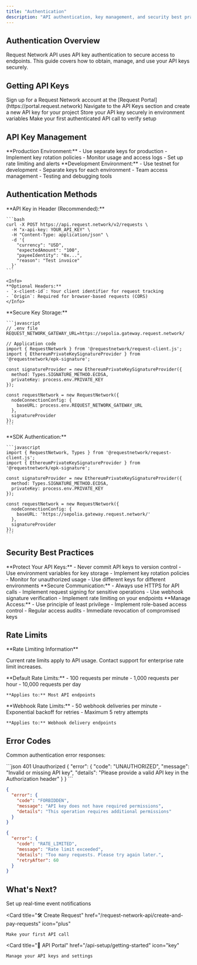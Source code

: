 ```yaml
---
title: "Authentication"
description: "API authentication, key management, and security best practices"
---
```


## Authentication Overview

Request Network API uses API key authentication to secure access to endpoints. This guide covers how to obtain, manage, and use your API keys securely.

## Getting API Keys

<Steps>
  <Step title="Create Account">
    Sign up for a Request Network account at the [Request Portal](https://portal.request.network)
  </Step>
  <Step title="Generate API Key">
    Navigate to the API Keys section and create a new API key for your project
  </Step>
  <Step title="Configure Environment">
    Store your API key securely in environment variables
  </Step>
  <Step title="Test Connection">
    Make your first authenticated API call to verify setup
  </Step>
</Steps>

## API Key Management

<CardGroup cols={2}>
  <Card title="Production Keys" icon="shield">
    **Production Environment:**
    - Use separate keys for production
    - Implement key rotation policies
    - Monitor usage and access logs
    - Set up rate limiting and alerts
  </Card>
  
  <Card title="Development Keys" icon="code">
    **Development Environment:**
    - Use testnet for development
    - Separate keys for each environment
    - Team access management
    - Testing and debugging tools
  </Card>
</CardGroup>

## Authentication Methods

<Tabs>
  <Tab title="Header Authentication">
    **API Key in Header (Recommended):**
    
    ```bash
    curl -X POST https://api.request.network/v2/requests \
      -H "x-api-key: YOUR_API_KEY" \
      -H "Content-Type: application/json" \
      -d '{
        "currency": "USD",
        "expectedAmount": "100",
        "payeeIdentity": "0x...",
        "reason": "Test invoice"
      }'
    ```
    
    <Info>
    **Optional Headers:**
    - `x-client-id`: Your client identifier for request tracking
    - `Origin`: Required for browser-based requests (CORS)
    </Info>
  </Tab>
  
  <Tab title="Environment Variables">
    **Secure Key Storage:**
    
    ```javascript
    // .env file
    REQUEST_NETWORK_GATEWAY_URL=https://sepolia.gateway.request.network/
    
    // Application code
    import { RequestNetwork } from '@requestnetwork/request-client.js';
    import { EthereumPrivateKeySignatureProvider } from '@requestnetwork/epk-signature';
    
    const signatureProvider = new EthereumPrivateKeySignatureProvider({
      method: Types.SIGNATURE_METHOD.ECDSA,
      privateKey: process.env.PRIVATE_KEY
    });
    
    const requestNetwork = new RequestNetwork({
      nodeConnectionConfig: {
        baseURL: process.env.REQUEST_NETWORK_GATEWAY_URL
      },
      signatureProvider
    });
    ```
  </Tab>
  
  <Tab title="SDK Configuration">
    **SDK Authentication:**
    
    ```javascript
    import { RequestNetwork, Types } from '@requestnetwork/request-client.js';
    import { EthereumPrivateKeySignatureProvider } from '@requestnetwork/epk-signature';
    
    const signatureProvider = new EthereumPrivateKeySignatureProvider({
      method: Types.SIGNATURE_METHOD.ECDSA,
      privateKey: process.env.PRIVATE_KEY
    });
    
    const requestNetwork = new RequestNetwork({
      nodeConnectionConfig: {
        baseURL: 'https://sepolia.gateway.request.network/'
      },
      signatureProvider
    });
    ```
  </Tab>
</Tabs>

## Security Best Practices

<AccordionGroup>
  <Accordion title="API Key Security">
    **Protect Your API Keys:**
    - Never commit API keys to version control
    - Use environment variables for key storage
    - Implement key rotation policies
    - Monitor for unauthorized usage
    - Use different keys for different environments
  </Accordion>
  
  <Accordion title="Network Security">
    **Secure Communication:**
    - Always use HTTPS for API calls
    - Implement request signing for sensitive operations
    - Use webhook signature verification
    - Implement rate limiting on your endpoints
  </Accordion>
  
  <Accordion title="Access Control">
    **Manage Access:**
    - Use principle of least privilege
    - Implement role-based access control
    - Regular access audits
    - Immediate revocation of compromised keys
  </Accordion>
</AccordionGroup>

## Rate Limits

<Info>
**Rate Limiting Information**

Current rate limits apply to API usage. Contact support for enterprise rate limit increases.
</Info>

<CardGroup cols={2}>
  <Card title="Standard Limits" icon="clock">
    **Default Rate Limits:**
    - 100 requests per minute
    - 1,000 requests per hour
    - 10,000 requests per day
    
    **Applies to:** Most API endpoints
  </Card>
  
  <Card title="Webhook Limits" icon="webhook">
    **Webhook Rate Limits:**
    - 50 webhook deliveries per minute
    - Exponential backoff for retries
    - Maximum 5 retry attempts
    
    **Applies to:** Webhook delivery endpoints
  </Card>
</CardGroup>

## Error Codes

Common authentication error responses:

<CodeGroup>
```json 401 Unauthorized
{
  "error": {
    "code": "UNAUTHORIZED",
    "message": "Invalid or missing API key",
    "details": "Please provide a valid API key in the Authorization header"
  }
}
```

```json 403 Forbidden
{
  "error": {
    "code": "FORBIDDEN",
    "message": "API key does not have required permissions",
    "details": "This operation requires additional permissions"
  }
}
```

```json 429 Rate Limited
{
  "error": {
    "code": "RATE_LIMITED",
    "message": "Rate limit exceeded",
    "details": "Too many requests. Please try again later.",
    "retryAfter": 60
  }
}
```
</CodeGroup>

## What's Next?

<CardGroup cols={3}>
  <Card 
    title="🔗 Webhooks" 
    href="/api-reference/webhooks"
    icon="webhook"
  >
    Set up real-time event notifications
  </Card>
  
  <Card 
    title="🛠️ Create Request" 
    href="/request-network-api/create-and-pay-requests"
    icon="plus"
  >
    Make your first API call
  </Card>
  
  <Card 
    title="🔑 API Portal" 
    href="/api-setup/getting-started"
    icon="key"
  >
    Manage your API keys and settings
  </Card>
</CardGroup>
